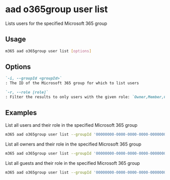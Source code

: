
# aad o365group user list

Lists users for the specified Microsoft 365 group

## Usage

```sh
m365 aad o365group user list [options]
```

## Options

```md defintion-list
`-i, --groupId <groupId>`
: The ID of the Microsoft 365 group for which to list users

`-r, --role [role]`
: Filter the results to only users with the given role: `Owner,Member,Guest`
```

<Global />

## Examples

List all users and their role in the specified Microsoft 365 group

```sh
m365 aad o365group user list --groupId '00000000-0000-0000-0000-000000000000'
```

List all owners and their role in the specified Microsoft 365 group

```sh
m365 aad o365group user list --groupId '00000000-0000-0000-0000-000000000000' --role Owner
```

 List all guests and their role in the specified Microsoft 365 group

```sh
m365 aad o365group user list --groupId '00000000-0000-0000-0000-000000000000' --role Guest
```
